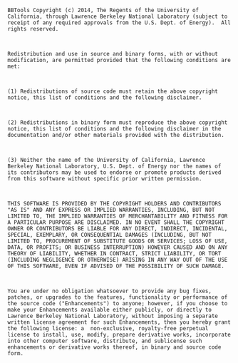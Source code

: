 ```         
BBTools Copyright (c) 2014, The Regents of the University of California, through Lawrence Berkeley National Laboratory (subject to receipt of any required approvals from the U.S. Dept. of Energy).  All rights reserved.

 

Redistribution and use in source and binary forms, with or without modification, are permitted provided that the following conditions are met:

 

(1) Redistributions of source code must retain the above copyright notice, this list of conditions and the following disclaimer.

 

(2) Redistributions in binary form must reproduce the above copyright notice, this list of conditions and the following disclaimer in the documentation and/or other materials provided with the distribution.

 

(3) Neither the name of the University of California, Lawrence Berkeley National Laboratory, U.S. Dept. of Energy nor the names of its contributors may be used to endorse or promote products derived from this software without specific prior written permission.

 

THIS SOFTWARE IS PROVIDED BY THE COPYRIGHT HOLDERS AND CONTRIBUTORS "AS IS" AND ANY EXPRESS OR IMPLIED WARRANTIES, INCLUDING, BUT NOT LIMITED TO, THE IMPLIED WARRANTIES OF MERCHANTABILITY AND FITNESS FOR A PARTICULAR PURPOSE ARE DISCLAIMED. IN NO EVENT SHALL THE COPYRIGHT OWNER OR CONTRIBUTORS BE LIABLE FOR ANY DIRECT, INDIRECT, INCIDENTAL, SPECIAL, EXEMPLARY, OR CONSEQUENTIAL DAMAGES (INCLUDING, BUT NOT LIMITED TO, PROCUREMENT OF SUBSTITUTE GOODS OR SERVICES; LOSS OF USE, DATA, OR PROFITS; OR BUSINESS INTERRUPTION) HOWEVER CAUSED AND ON ANY THEORY OF LIABILITY, WHETHER IN CONTRACT, STRICT LIABILITY, OR TORT (INCLUDING NEGLIGENCE OR OTHERWISE) ARISING IN ANY WAY OUT OF THE USE OF THIS SOFTWARE, EVEN IF ADVISED OF THE POSSIBILITY OF SUCH DAMAGE.

 

You are under no obligation whatsoever to provide any bug fixes, patches, or upgrades to the features, functionality or performance of the source code ("Enhancements") to anyone; however, if you choose to make your Enhancements available either publicly, or directly to Lawrence Berkeley National Laboratory, without imposing a separate written license agreement for such Enhancements, then you hereby grant the following license: a  non-exclusive, royalty-free perpetual license to install, use, modify, prepare derivative works, incorporate into other computer software, distribute, and sublicense such enhancements or derivative works thereof, in binary and source code form.
```
